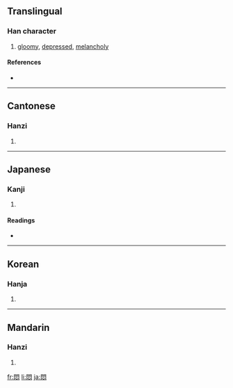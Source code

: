 {{also|闷}}
==Translingual==

===Han character===
{{Han char|rn=61|rad=心|as=08|sn=12|four=7733<sub>7</sub>|canj=日弓心 (ANP)}}

# [[gloomy]], [[depressed]], [[melancholy]]

====References====
* {{Han ref|kx=1333.091|dkj=10729|dj=0722.090|hdz=74291.040|uh=60B6|ud=24758|bh=B465|bd=46181}}

----

==Cantonese==

===Hanzi===
{{yue-hanzi|jyut=|y=mun6}}

# {{defn|Cantonese}}

----

==Japanese==

===Kanji===
{{ja-kanji|grade=|rs=心08}}

# {{defn|Japanese}}

====Readings====
* {{ja-readings|on=[[もん]] (mon)|kun=[[もだえる]] (modaeru), [[もだえ]] (modae)}}

----

==Korean==

===Hanja===
{{ko-hanja|hangeul=민|eumhun=|rv=min|mr=min|y=min}}

# {{defn|Korean}}

----

==Mandarin==

===Hanzi===
{{cmn-hanzi|sim=闷|pin=[[mèn]] ([[men4]])|wg=men<sup>4</sup>}}

# {{defn|Mandarin}}

[[fr:悶]]
[[li:悶]]
[[ja:悶]]